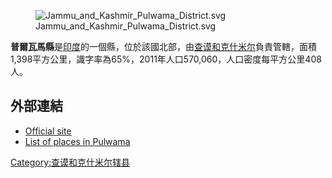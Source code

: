 [[Image:Jammu_and_Kashmir_Pulwama_District.svg|thumb]]

'''普爾瓦馬縣'''是[[印度|印度]]的一個縣，位於該國北部，由[[查谟和克什米尔_(中央直辖区)|查谟和克什米尔]]負責管轄，面積1,398平方公里，識字率為65%，2011年人口570,060，人口密度每平方公里408人。

==外部連結==
* [https://web.archive.org/web/20130728074414/http://pulwama.nic.in/mainpage.htm Official site]
*[http://www.onefivenine.com/india/villag/Pulwama List of places in Pulwama] {{Wayback|url=http://www.onefivenine.com/india/villag/Pulwama |date=20200731050810 }}

{{coord|33.873538|N|74.899019|E|type:adm3rd_source:itwiki|display=title}}

{{Jammu and Kashmir}}
{{印度行政区划小作品}}
[[Category:查谟和克什米尔辖县|Category:查谟和克什米尔辖县]]